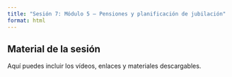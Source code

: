 ```yaml
---
title: "Sesión 7: Módulo 5 – Pensiones y planificación de jubilación"
format: html
---
```


::: {.callout-note}
## Material de la sesión

Aquí puedes incluir los vídeos, enlaces y materiales descargables.
:::
